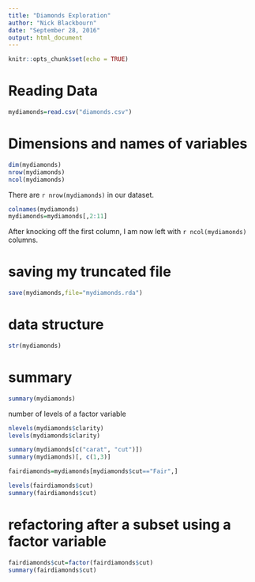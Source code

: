 ```yaml
---
title: "Diamonds Exploration"
author: "Nick Blackbourn"
date: "September 28, 2016"
output: html_document
---
```


```r
knitr::opts_chunk$set(echo = TRUE)
```

# Reading Data 

```r
mydiamonds=read.csv("diamonds.csv")


```

# Dimensions and names of variables

```r
dim(mydiamonds)
nrow(mydiamonds)
ncol(mydiamonds)
```

There are `r nrow(mydiamonds)` in our dataset. 

```r
colnames(mydiamonds)
mydiamonds=mydiamonds[,2:11]
```

After knocking off the first column, I am now left with `r ncol(mydiamonds)` columns.

# saving my truncated file
```r
save(mydiamonds,file="mydiamonds.rda")
```

# data structure

```r
str(mydiamonds)
```

# summary

```r
summary(mydiamonds)
```

number of levels of a factor variable

```r
nlevels(mydiamonds$clarity)
levels(mydiamonds$clarity)
```

```r
summary(mydiamonds[c("carat", "cut")])
summary(mydiamonds)[, c(1,3)]
```


```r
fairdiamonds=mydiamonds[mydiamonds$cut=="Fair",]
```

```r
levels(fairdiamonds$cut)
summary(fairdiamonds$cut)
```

# refactoring after a subset using a factor variable

```r

fairdiamonds$cut=factor(fairdiamonds$cut)
summary(fairdiamonds$cut)
```


